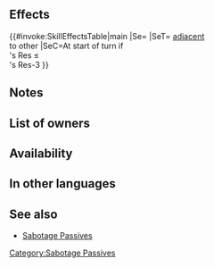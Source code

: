 {{Passive
|name=Sabotage Atk
|type=B
|exclusive=0
|canUseMove={{MoveList|all}}
|canUseWeapon={{WeaponList|all}}
|1name=Sabotage Atk 1
|1tagid=SID_攻撃の混乱1
|1promotionRarity=4
|1promotionTier=1
|1effect=At start of turn, if any foe's Res ≤ unit's Res-3 and that foe is adjacent to another foe, inflicts Atk-3 on that foe through its next action.
|1required=-
|1cost=60
|2name=Sabotage Atk 2
|2tagid=SID_攻撃の混乱2
|2promotionRarity=5
|2promotionTier=1
|2effect=At start of turn, if any foe's Res ≤ unit's Res-3 and that foe is adjacent to another foe, inflicts Atk-5 on that foe through its next action.
|2cost=120
|3name=Sabotage Atk 3
|3tagid=SID_攻撃の混乱3
|3effect=At start of turn, if any foe's Res ≤ unit's Res-3 and that foe is adjacent to another foe, inflicts Atk-7 on that foe through its next action.
|3cost=240
|properties=random_owner
}}
==Effects==
{{#invoke:SkillEffectsTable|main
|Se={{Eft|Penalties|Atk|7}}
|SeT={{Tgt|Foes}} [[adjacent]]<br>to other {{Tgt|Foes}}
|SeC=At start of turn if<br>{{Tgt|Foe}}'s Res ≤<br>{{Tgt|Unit}}'s Res-3
}}
==Notes==
{{Penalties}}
==List of owners==
{{Skill Hero List}}
==Availability==
{{PassiveFocusList}}
{{PassiveDistributionList}}
{{PassiveCombatManualList}}
==In other languages==
{{OtherLanguages
|japanese=攻撃の混乱
|german=Angr.-Sabotage
|spanishEU=Sabotaje Ata
|spanishLA=Sabotaje Atq.
|french=Sabotage Atq
|italian=Sabotaggio Att
|chineseTW=攻擊擾亂
|portuguese=Sabotagem Atq.
}}
==See also==
{{See also skills|cond=Description LIKE '%foe is adjacent to another foe%' AND Exclusive='1'}}
* [[Skill families/B Passives#Sabotage|Sabotage Passives]]
{{Passives Navbox|B}}
[[Category:Sabotage Passives]]